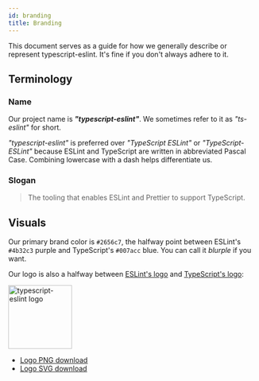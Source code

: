 ```yaml
---
id: branding
title: Branding
---
```


This document serves as a guide for how we generally describe or represent typescript-eslint.
It's fine if you don't always adhere to it.

## Terminology

### Name

<!-- markdownlint-disable proper-names -->

Our project name is **_"typescript-eslint"_**.
We sometimes refer to it as _"ts-eslint"_ for short.

_"typescript-eslint"_ is preferred over _"TypeScript ESLint"_ or _"TypeScript-ESLint"_ because ESLint and TypeScript are written in abbreviated Pascal Case.
Combining lowercase with a dash helps differentiate us.

<!-- markdownlint-enable proper-names -->

### Slogan

> The tooling that enables ESLint and Prettier to support TypeScript.

## Visuals

Our primary brand color is `#2656c7`, the halfway point between ESLint's `#4b32c3` purple and TypeScript's `#007acc` blue.
You can call it _blurple_ if you want.

Our logo is also a halfway between <u>[ESLint's logo](https://en.wikipedia.org/wiki/ESLint#/media/File:ESLint_logo.svg)</u> and <u>[TypeScript's logo](https://en.wikipedia.org/wiki/TypeScript#/media/File:Typescript.svg)</u>:

<img
  alt="typescript-eslint logo"
  src="/img/logo.svg"
  height="128px"
  width="128px"
/>

- <u>[Logo PNG download](/img/logo.png)</u>
- <u>[Logo SVG download](/img/logo.svg)</u>
